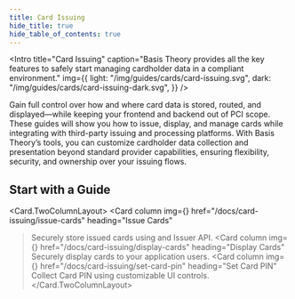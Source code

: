 ```yaml
---
title: Card Issuing
hide_title: true
hide_table_of_contents: true
---
```



<Intro
  title="Card Issuing"
  caption="Basis Theory provides all the key features to safely start managing cardholder data in a compliant environment."
  img={{
    light: "/img/guides/cards/card-issuing.svg",
    dark: "/img/guides/cards/card-issuing-dark.svg",
  }}
/>

Gain full control over how and where card data is stored, routed, and displayed—while keeping your frontend and backend out of PCI scope. These guides will show you how to issue, display, and manage cards while integrating with third-party issuing and processing platforms. With Basis Theory’s tools, you can customize cardholder data collection and presentation beyond standard provider capabilities, ensuring flexibility, security, and ownership over your issuing flows.

## Start with a Guide

<Card.TwoColumnLayout>
  <Card
    column
    img={<IssueCards />}
    href="/docs/card-issuing/issue-cards"
    heading="Issue Cards"
  >Securely store issued cards using and Issuer API.</Card>
  <Card
    column
    img={<DisplayCards />}
    href="/docs/card-issuing/display-cards"
    heading="Display Cards"
  >Securely display cards to your application users.</Card>
  <Card
    column
    img={<SetCardPin />}
    href="/docs/card-issuing/set-card-pin"
    heading="Set Card PIN"
  >Collect Card PIN using customizable UI controls.</Card>
</Card.TwoColumnLayout>
